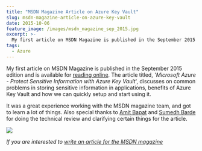 ```yaml
---
title: "MSDN Magazine Article on Azure Key Vault"
slug: msdn-magazine-article-on-azure-key-vault
date: 2015-10-06
feature_image: /images/msdn_magazine_sep_2015.jpg
excerpt: >-
  My first article on MSDN Magazine is published in the September 2015 edition and is available for reading online(https://msdn.microsoft.com/magazine/mt422585). The article titled, 'Microsoft Azure - Protect Sensitive Information with Azure..."
tags:
  - Azure
---
```

My first article on MSDN Magazine is published in the September 2015 edition and is available for [reading online](https://msdn.microsoft.com/magazine/mt422585). The article titled, '_Microsoft Azure - Protect Sensitive Information with Azure Key Vault_', discusses on common problems in storing sensitive information in applications, benefits of Azure Key Vault and how we can quickly setup and start using it.

It was a great experience working with the MSDN magazine team, and got to learn a lot of things. Also special thanks to [Amit Bapat](https://twitter.com/amitbapat) and [Sumedh Barde](https://twitter.com/sumedhbarde) for doing the technical review and clarifying certain things for the article.

![](/images/msdn_magazine_sep_2015.jpg)

_If you are interested to [write an article for the MSDN magazine](http://blogs.msdn.com/b/msdnmagazine/archive/2009/12/24/9940803.aspx)_
